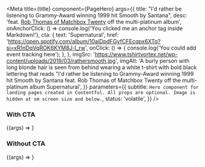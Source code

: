 
<Meta
  title={title}
  component={PageHero}
  args={{
    title:
      "I'd rather be listening to Grammy-Award winning 1999 hit Smooth by Santana",
    desc:
      'feat. [Rob Thomas of Matchbox Twenty](https://en.wikipedia.org/wiki/Rob_Thomas_(musician)) off the multi-platinum album',
    onAnchorClick: () =>
      console.log('You clicked me an anchor tag inside Markdown!'),
    cta: {
      text: 'Supernatural',
      href:
        'https://open.spotify.com/album/10aiDpdFGyfCFEcqpx6XTq?si=xR1nDqVqROK6KYM8J-l_rw',
      onClick: () => {
        console.log('You could add event tracking here');
      },
    },
    imgSrc:
      'https://www.tshirtvortex.net/wp-content/uploads/2019/03/rathersmooth.jpg',
    imgAlt:
      'A burly person with long blonde hair is seen from behind wearing a white t-shirt with bold black lettering that reads "I\'d rather be listening to Grammy-Award winning 1999 hit Smooth by Santana feat. Rob Thomas of Matchbox Twenty off the multi-platinum album Supernatural',
  }}
  parameters={{
    subtitle: `Hero component for landing pages created in Contentful. All props are optional. Image is hidden at sm screen size and below.`,
    status: 'volatile',
  }}
/>

### With CTA

<Canvas withSource="open">
  <Story name="With CTA">{(args) => <PageHero {...args} />}</Story>
</Canvas>

<Props story="With CTA" of={PageHero} />

### Without CTA

<Canvas withSource="open">
  <Story name="Without CTA">
    {(args) => <PageHero {...args} cta={undefined} />}
  </Story>
</Canvas>

